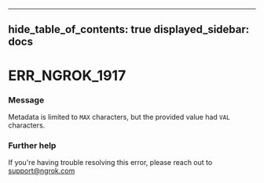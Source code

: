 

---
hide_table_of_contents: true
displayed_sidebar: docs
---


# ERR_NGROK_1917

### Message
Metadata is limited to `MAX` characters, but the provided value had `VAL` characters.

<ErrorDetails />



### Further help
If you're having trouble resolving this error, please reach out to [support@ngrok.com](mailto:support@ngrok.com?subject=Help%20with%20ERR_NGROK_1917)

